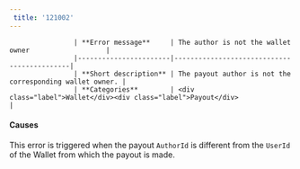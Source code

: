 ```yaml
---  
 title: '121002'  
---  
```



                    | **Error message**     | The author is not the wallet owner                   |
                    |-----------------------|--------------------------------------------|
                    | **Short description** | The payout author is not the corresponding wallet owner. |
                    | **Categories**        | <div class="label">Wallet</div><div class="label">Payout</div>                         |
                  

#### Causes  

This error is triggered when the payout `AuthorId` is different from the `UserId` of the Wallet from which the payout is made.